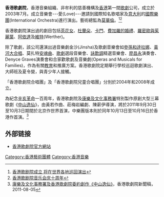 '''香港歌劇院'''，香港音樂組織、非牟利的慈善機構及[[香港|香港]]第一間[[歌劇|歌劇]]公司，成立於 2003年7月。成立音樂會---愛(Love)---邀請到國際知名歌唱家及[[意大利|意大利]]的[[國際樂團|國際樂團]](International Orchestra)進行演出。藝術總監為[[莫華倫|莫華倫]]。<ref>[http://news.sina.com.cn/c/2003-08-23/1507621196s.shtml 香港歌剧院成立 将在世界各地巡回演出]</ref><ref>[http://news.takungpao.com/hkol/education/2013-01/1393395.html 香港歌剧院音乐会庆十周年]</ref>

香港歌劇院演出過的劇目包括[[茶花女|茶花女]]、[[杜蘭朵|杜蘭朵]]、[[卡門|卡門]]、[[費加羅的婚禮|費加羅的婚禮]]、[[羅密歐與茱麗葉|羅密歐與茱麗葉]]、[[阿依達|阿依達]]及[[維特|維特]](Werther)。

除了歌劇，該公司還演出過音樂劇金沙(Jinsha)及歌劇音樂會如[[參孫和逹拉娜|參孫和逹拉娜]]、[[黃河大合唱|黃河大合唱]]、莫扎特[[安魂曲|安魂曲]]、[[歌劇|歌劇]]選段音樂會、[[詠歎調|詠歎調]]精選音樂會、[[廖昌永|廖昌永]]演奏會、Denyce Graves演奏會和合家歡歌劇及音樂劇(Operas and Musicals for Families)，作為有關[[教育|教育]]和推廣方案。香港歌劇院定期舉行學校巡迴歌劇演出、大師班及夏令營，與青少年人接觸。

「香港歌劇院合唱團」及「香港歌劇院兒童合唱團」分別於2004年和2008年成立。

為紀念[[辛亥革命|辛亥革命]]一百周年，香港歌劇院及[[康樂及文化事務署|康樂及文化事務署]]特別製作原創大型三幕歌劇《[[中山逸仙|中山逸仙]]》，由黃若作曲、莊梅岩編劇、陳薪伊導演，將於2011年9月30日至10月3日期間於北京作世界首演，中樂團版本則於同年10月13日至10月16日於香港作首演。<ref>[http://www.operahongkong.org/SYS/Dr%20Sun%20Yat-sen%20Press%20Release%20CH%20August%205%202011%20(HK).pdf 康樂及文化事務署及香港歌劇院委約創作《中山逸仙》]{{dead link|date=2018年5月 |bot=InternetArchiveBot |fix-attempted=yes }}，香港歌劇院新聞稿，2011-08-05</ref>

==外部链接==
*[http://www.operahongkong.org/ 香港歌劇院官方網站]
{{reflist}}

[[Category:香港藝術團體|Category:香港藝術團體]]
[[Category:香港音樂|Category:香港音樂]]

{{HK-cult-stub}}